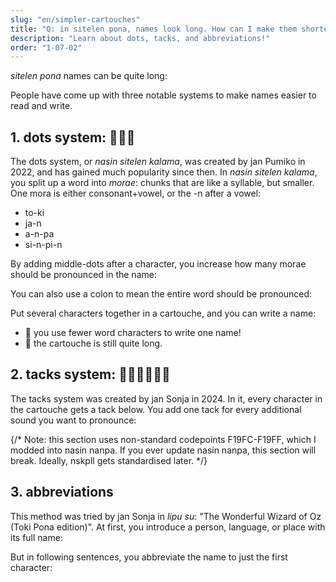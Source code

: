 ```yaml
---
slug: "en/simpler-cartouches"
title: "Q: in sitelen pona, names look long. How can I make them shorter?"
description: "Learn about dots, tacks, and abbreviations!"
order: "1-07-02"
---
```



_sitelen pona_ names can be quite long:

<List>
  <Sentence sl="lipu Wikipesija" m="Wikipedia" />
  <Sentence sl="ma Antasika" m="Antarctica" />
  <Sentence sl="ma Kolonpija" m="Colombia" />
</List>

People have come up with three notable systems to make names easier to read and write.

## 1. dots system: 󱤿󱥠󱤕

The dots system, or _nasin sitelen kalama_, was created by jan Pumiko in 2022, and has gained much popularity since then. In _nasin sitelen kalama_, you split up a word into _morae_: chunks that are like a syllable, but smaller. One mora is either consonant+vowel, or the -n after a vowel:

- to-ki
- ja-n
- a-n-pa
- si-n-pi-n

By adding middle-dots after a character, you increase how many morae should be pronounced in the name:

<List>
  <Word sp="󱦐󱤅󱦑" sl="A" />
  <Word sp="󱦐󱤅󱦜󱦑" sl="An" />
  <Word sp="󱦐󱤅󱦜󱦜󱦑" sl="Anpa" />
  <Word sp="󱦐󱥟󱦑" sl="S" />
  <Word sp="󱦐󱥟󱦜󱦑" sl="Si" />
  <Word sp="󱦐󱥟󱦜󱦜󱦑" sl="Sin" />
  <Word sp="󱦐󱥟󱦜󱦜󱦜󱦑" sl="Sinpi" />
  <Word sp="󱦐󱥟󱦜󱦜󱦜󱦜󱦑" sl="Sinpin" />
</List>

You can also use a colon to mean the entire word should be pronounced:

<List>
  <Word sp="󱦐󱤅󱦝󱦑" sl="Anpa" />
  <Word sp="󱦐󱥟󱦝󱦑" sl="Sinpin" />
</List>

Put several characters together in a cartouche, and you can write a name:

<List>
  <Sentence sp="󱤰󱦐󱥡󱦜󱤿󱤜󱦜󱦑" sl="ma Sonko" />
  <Sentence sp="󱤰󱦐󱤅󱦜󱥩󱦜󱥜󱦜󱤔󱦜󱦑" sl="ma Antasika" />
  <Sentence sp="󱤰󱦐󱤜󱦝󱤬󱦝󱥍󱦝󱤑󱦜󱦑" sl="ma Kolonpija" />
</List>

* 🎉 you use fewer word characters to write one name!
* 🙁 the cartouche is still quite long.

## 2. tacks system: 󱤿󱥠󱤕󱥍󱤩󱤨

The tacks system was created by jan Sonja in 2024. In it, every character in the cartouche gets a tack below. You add one tack for every additional sound you want to pronounce:

{/* Note: this section uses non-standard codepoints F19FC-F19FF, which I modded into nasin nanpa. If you ever update nasin nanpa, this section will break. Ideally, nskpll gets standardised later. */}

<List>
  <Sentence sp="󱤰󱦐󱥡&#xF19FE;󱤜&#xF19FD;󱦑" sl="ma Sonko" />
  <Sentence sp="󱤰󱦐󱤅&#xF19FD;󱥩&#xF19FD;󱥜&#xF19FD;󱤔&#xF19FD;󱦑" sl="ma Antasika" />
  <Sentence sp="󱤰󱦐󱤜&#xF19FD;󱤬&#xF19FE;󱥍&#xF19FD;󱤑&#xF19FD;󱦑" sl="ma Kolonpija" />
</List>

## 3. abbreviations

This method was tried by jan Sonja in *lipu su*: "The Wonderful Wizard of Oz (Toki Pona edition)". At first, you introduce a person, language, or place with its full name:

<List>
  <Sentence sp="󱤑󱦐󱥭󱥅󱥷󱤃󱥦󱤌󱦑" sl="jan Towasi" m="Dorothy" />
</List>

But in following sentences, you abbreviate the name to just the first character:

<List>
  <Sentence sp="󱤑󱦐󱥭󱦑" sl="jan T." m="Dorothy" />
</List>
